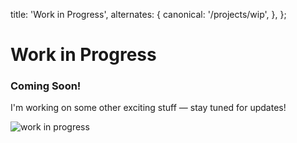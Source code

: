 
  title: 'Work in Progress',
  alternates: {
    canonical: '/projects/wip',
  },
};

# Work in Progress

<AnimatedName />

### Coming Soon!

I'm working on some other exciting stuff — stay tuned for updates!

<div style={{ display: 'flex', justifyContent: 'center', marginTop: '20px'}}>
  <img 
      src="/images/200w.gif" 
      alt="work in progress" 
      style={{ maxWidth: '60%', height: 'auto', borderRadius: '10px'}}
  />
</div>
